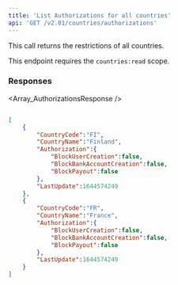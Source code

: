 ```yaml
---
title: 'List Authorizations for all countries'  
api: 'GET /v2.01/countries/authorizations'  
---
```




This call returns the restrictions of all countries.

This endpoint requires the `countries:read` scope.

### Responses  

<AccordionGroup><Accordion title="200">  

<Array_AuthorizationsResponse /></Accordion></AccordionGroup>  

<ResponseExample>  

```json 200  

[
    {
        "CountryCode":"FI",
        "CountryName":"Finland",
        "Authorization":{
            "BlockUserCreation":false,
            "BlockBankAccountCreation":false,
            "BlockPayout":false
        },
        "LastUpdate":1644574249
    },
    {
        "CountryCode":"FR",
        "CountryName":"France",
        "Authorization":{
            "BlockUserCreation":false,
            "BlockBankAccountCreation":false,
            "BlockPayout":false
        },
        "LastUpdate":1644574249
    }
]  

 ```  

</ResponseExample>  

<RequestExample>  
    <NodeListCountryAuthorizations />
    <RubyListCountryAuthorizations />
    <JavaListCountryAuthorizations />
    <ListCountryAuthorizationsPython />
    <NetListCountryAuthorizations />
</RequestExample>